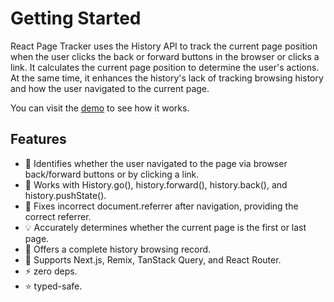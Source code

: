 # Getting Started

React Page Tracker uses the History API to track the current page position when the user clicks the back or forward buttons in the browser or clicks a link. It calculates the current page position to determine the user's actions. At the same time, it enhances the history's lack of tracking browsing history and how the user navigated to the current page.

You can visit the [demo](/demo) to see how it works.

## Features
- 📝 Identifies whether the user navigated to the page via browser back/forward buttons or by clicking a link.
- 🧩 Works with History.go(), history.forward(), history.back(), and history.pushState().
- 🐞 Fixes incorrect document.referrer after navigation, providing the correct referrer.
- 💡 Accurately determines whether the current page is the first or last page.
- 🧭 Offers a complete history browsing record.
- 🚀 Supports Next.js, Remix, TanStack Query, and React Router.
- ⚡️ zero deps.
- ⭐️ typed-safe.
